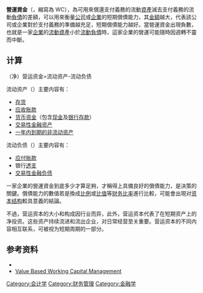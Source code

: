 '''營運資金'''（{{lang-en|Working Capital}}，縮寫為 WC），為可用來償還支付義務的流動[[資產|資產]]減去支付義務的流動[[負債|負債]]的差額，可以用來衡量[[公司|公司]]或[[企業|企業]]的短期償債能力，其[[金額|金額]]越大，代表該公司或企業對於支付義務的準備越充足，短期償債能力越好。當營運資金出現負數，也就是一家[[企業|企業]]的[[流動資產|流動資產]]小於[[流動負債|流動負債]]時，這家企業的營運可能隨時因週轉不靈而中斷。

==计算==

（净）营运资金=流动资产-流动负债

流动资产（{{lang|en|Current Asset}}）主要内容有：
* [[存货|存货]]
* [[应收账款|应收账款]]
* [[货币|货币]][[资金|资金]]（包含[[现金|现金]]及[[存款|银行存款]]）
* [[交易性金融资产|交易性金融资产]]
* [[一年内到期的非流动资产|一年内到期的非流动资产]]

流动负债（{{lang|en|Current Liability}}）主要内容有：
* [[应付账款|应付账款]]
* 银行[[透支|透支]]
* [[交易性金融负债|交易性金融负债]]

一家企業的營運資金到底多少才算足夠，才稱得上具備良好的償債能力，是決策的關鍵。償債能力的數值若是換成[[比例|比例]]或[[比值|比值]]等[[财务比率|财务比率]]進行比較，可能會出現对[[资本结构|资本结构]]較具意義的結論。

不過，营运资本的大小和构成因行业而异，此外，营运资本代表了在短期资产上的净投资。这些资产持续流进和流出企业，对日常经营至关重要。营运资本的不同内容相互联系，可被视为短期周期的一部分。

==参考资料==
<div class="references-small">
* {{cite book|others=王竞达 詹雷 等译|title=《会计学概论》|edition=第3版|publisher=中国人民大学出版社|year=2007|isbn=978-7-300-07977-6}}
* [http://dx.doi.org/10.1057/9781137391834 Value Based Working Capital Management] {{Wayback|url=http://dx.doi.org/10.1057/9781137391834 |date=20200410012811 }}
</div>

{{金融小作品}}

[[Category:会计学|Category:会计学]]
[[Category:财务管理|Category:财务管理]]
[[Category:金融学|Category:金融学]]